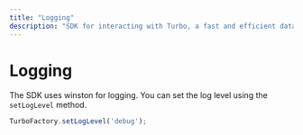 ```yaml
---
title: "Logging"
description: "SDK for interacting with Turbo, a fast and efficient data upload service for Arweave"
---
```


# Logging

The SDK uses winston for logging. You can set the log level using the `setLogLevel` method.

```typescript
TurboFactory.setLogLevel('debug');
```